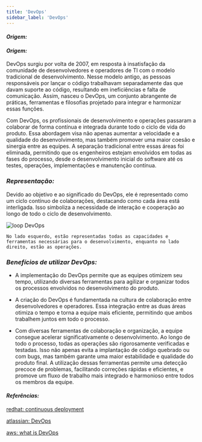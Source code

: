 ---
title: 'DevOps'
sidebar_label: 'DevOps'
---

#### *Origem:*

#### _Origem:_

DevOps surgiu por volta de 2007, em resposta à insatisfação da comunidade de desenvolvedores e operadores de TI com o modelo tradicional de desenvolvimento. Nesse modelo antigo, as pessoas responsáveis por lançar o código trabalhavam separadamente das que davam suporte ao código, resultando em ineficiências e falta de comunicação. Assim, nasceu o DevOps, um conjunto abrangente de práticas, ferramentas e filosofias projetado para integrar e harmonizar essas funções.

Com DevOps, os profissionais de desenvolvimento e operações passaram a colaborar de forma contínua e integrada durante todo o ciclo de vida do produto. Essa abordagem visa não apenas aumentar a velocidade e a qualidade do desenvolvimento, mas também promover uma maior coesão e sinergia entre as equipes. A separação tradicional entre essas áreas foi eliminada, permitindo que os engenheiros estejam envolvidos em todas as fases do processo, desde o desenvolvimento inicial do software até os testes, operações, implementações e manutenção contínua.

### *Representação:*

Devido ao objetivo e ao significado do DevOps, ele é representado como um ciclo contínuo de colaborações, destacando como cada área está interligada. Isso simboliza a necessidade de interação e cooperação ao longo de todo o ciclo de desenvolvimento.

![loop DevOps](./img/loop.png)

`No lado esquerdo, estão representadas todas as capacidades e ferramentas necessárias para o desenvolvimento, enquanto no lado direito, estão as operações.`

### *Benefícios de utilizar DevOps:*

 - A implementação do DevOps permite que as equipes otimizem seu tempo, utilizando diversas ferramentas para agilizar e organizar todos os processos envolvidos no desenvolvimento do produto.

 - A criação do DevOps é fundamentada na cultura de colaboração entre desenvolvedores e operadores. Essa integração entre as duas áreas otimiza o tempo e torna a equipe mais eficiente, permitindo que ambos trabalhem juntos em todo o processo.

- Com diversas ferramentas de colaboração e organização, a equipe consegue acelerar significativamente o desenvolvimento. Ao longo de todo o processo, todas as operações são rigorosamente verificadas e testadas. Isso não apenas evita a implantação de código quebrado ou com bugs, mas também garante uma maior estabilidade e qualidade do produto final. A utilização dessas ferramentas permite uma detecção precoce de problemas, facilitando correções rápidas e eficientes, e promove um fluxo de trabalho mais integrado e harmonioso entre todos os membros da equipe.



#### *Referências:*

[redhat: continuous deployment](https://www.redhat.com/en/topics/devops#continuous-deployment)

[atlassian: DevOps](https://www.atlassian.com/devops#:~:text=DevOps%20is%20a%20set%20of,and%20collaboration%2C%20and%20technology%20automation.)

[aws: what is DevOps](https://aws.amazon.com/pt/devops/what-is-devops/)












